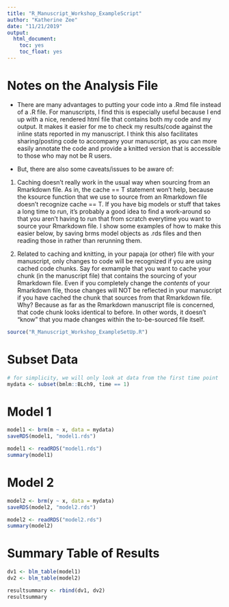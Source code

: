 ```yaml
---
title: "R_Manuscript_Workshop_ExampleScript"
author: "Katherine Zee"
date: "11/21/2019"
output: 
  html_document:
    toc: yes
    toc_float: yes
---
```


# Notes on the Analysis File
- There are many advantages to putting your code into a .Rmd file instead of a .R file. For manuscripts, I find this is especially useful because I end up with a nice, rendered html file that contains both my code and my output. It makes it easier for me to check my results/code against the inline stats reported in my manuscript. I think  this also facilitates sharing/posting code to accompany your manuscript, as you can more easily annotate the code and provide a knitted version that is accessible to those who may not be R users. 

- But, there are also some caveats/issues to be aware of:
1) Caching doesn't really work in the usual way when sourcing from an Rmarkdown file. As in, the cache == T statement won't help, because the ksource function that we use to source from an Rmarkdown file doesn't recognize cache == T. If you have big models or stuff that takes a long time to run, it's probably a good idea to find a work-around so that you aren't having to run that from scratch everytime you want to source your Rmarkdown file. I show some examples of how to make this easier below, by saving brms model objects as .rds files and then reading those in rather than rerunning them.

2) Related to caching and knitting, in your papaja (or other) file with your manuscript, only changes to code will be recognized if you are using cached code chunks. Say for exmample that you want to cache your chunk (in the manuscript file) that contains the sourcing of your Rmarkdown file. Even if you completely change the *contents* of your Rmarkdown file, those changes will NOT be reflected in your manuscript if you have cached the chunk that sources from that Rmarkdown file. Why? Because as far as the Rmarkdown manuscript file is concerned, that code chunk looks identical to before. In other words, it doesn't "know" that you made changes within the to-be-sourced file itself. 

```r
source("R_Manuscript_Workshop_ExampleSetUp.R")
```

# Subset Data
```r
# for simplicity, we will only look at data from the first time point
mydata <- subset(bmlm::BLch9, time == 1)
```

# Model 1
```r
model1 <- brm(m ~ x, data = mydata)
saveRDS(model1, "model1.rds")
```

```r
model1 <- readRDS("model1.rds")
summary(model1)
```


# Model 2
```r
model2 <- brm(y ~ x, data = mydata)
saveRDS(model2, "model2.rds")
```
```r
model2 <- readRDS("model2.rds")
summary(model2)
```

# Summary Table of Results
```r
dv1 <- blm_table(model1)
dv2 <- blm_table(model2)

resultsummary <- rbind(dv1, dv2)
resultsummary

```


